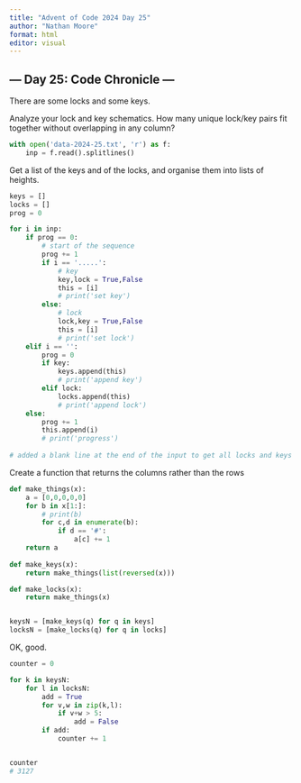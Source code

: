 ```yaml
---
title: "Advent of Code 2024 Day 25"
author: "Nathan Moore"
format: html
editor: visual
---
```


## --- Day 25: Code Chronicle ---

There are some locks and some keys.

Analyze your lock and key schematics. How many unique lock/key pairs fit together without overlapping in any column?

```python

with open('data-2024-25.txt', 'r') as f:
    inp = f.read().splitlines()

```

Get a list of the keys and of the locks, and organise them into lists of heights.

```python

keys = []
locks = []
prog = 0

for i in inp: 
    if prog == 0: 
        # start of the sequence
        prog += 1
        if i == '.....':
            # key
            key,lock = True,False
            this = [i]
            # print('set key')
        else:
            # lock
            lock,key = True,False
            this = [i]
            # print('set lock')
    elif i == '': 
        prog = 0
        if key: 
            keys.append(this)
            # print('append key')
        elif lock:
            locks.append(this)
            # print('append lock')
    else: 
        prog += 1
        this.append(i)
        # print('progress')
        
# added a blank line at the end of the input to get all locks and keys


```

Create a function that returns the columns rather than the rows

```python

def make_things(x):
    a = [0,0,0,0,0]
    for b in x[1:]: 
        # print(b)
        for c,d in enumerate(b):
            if d == '#':
                a[c] += 1
    return a
            
def make_keys(x):
    return make_things(list(reversed(x)))

def make_locks(x):
    return make_things(x)


keysN = [make_keys(q) for q in keys]
locksN = [make_locks(q) for q in locks]


```

OK, good.

```python

counter = 0

for k in keysN:
    for l in locksN:
        add = True
        for v,w in zip(k,l):
            if v+w > 5:
                add = False
        if add: 
            counter += 1


counter
# 3127
```
